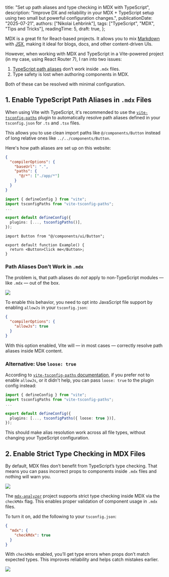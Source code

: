 
  title: "Set up path aliases and type checking in MDX with TypeScript",
  description:
    "Improve DX and reliability in your MDX + TypeScript setup using two small but powerful configuration changes.",
  publicationDate: "2025-07-21",
  authors: ["Nikolai Lehbrink"],
  tags: ["TypeScript", "MDX", "Tips and Tricks"],
  readingTime: 5,
  draft: true,
};

MDX is a great fit for React-based projects. It allows you to mix [Markdown](https://de.wikipedia.org/wiki/Markdown#:~:text=Markdown%20ist%20eine%20vereinfachte%20Auszeichnungssprache,bei%20der%20Entwicklung%20der%20Syntax.) with [JSX](https://react.dev/learn/writing-markup-with-jsx), making it ideal for blogs, docs, and other content-driven UIs.

However, when working with MDX and TypeScript in a Vite-powered project (in my case, using React Router 7), I ran into two issues:

1. [TypeScript path aliases](https://dev.to/larswaechter/path-aliases-with-typescript-in-nodejs-4353) don’t work inside `.mdx` files.
2. Type safety is lost when authoring components in MDX.

Both of these can be resolved with minimal configuration.

## 1. Enable TypeScript Path Aliases in `.mdx` Files

When using Vite with TypeScript, it's recommended to use the [`vite-tsconfig-paths`](https://github.com/aleclarson/vite-tsconfig-paths) plugin to automatically resolve path aliases defined in your `tsconfig.json` for `.ts` and `.tsx` files.

This allows you to use clean import paths like `@/components/Button` instead of long relative ones like `../../components/Button`.

Here's how path aliases are set up on this website:

```json filename="portfolio/tsconfig.json"
{
  "compilerOptions": {
    "baseUrl": ".",
    "paths": {
      "@/*": ["./app/*"]
    }
  }
}
```

```ts filename="portfolio/vite.config.ts"
import { defineConfig } from "vite";
import tsconfigPaths from "vite-tsconfig-paths";
...

export default defineConfig({
  plugins: [..., tsconfigPaths()],
});
```

```tsx filename="portfolio/app/routes/example.tsx"
import Button from "@/components/ui/Button";

export default function Example() {
  return <Button>Click me</Button>;
}
```

### Path Aliases Don’t Work in `.mdx`

The problem is, that path aliases do _not_ apply to non-TypeScript modules — like `.mdx` — out of the box.

<Image
  src={errorMessage}
  width={750}
  height={146}
  caption="Path aliases do not work in MDX files out of the box — leading to an error when importing components"
/>

To enable this behavior, you need to opt into JavaScript file support by enabling `allowJs` in your `tsconfig.json`:

```json
{
  "compilerOptions": {
    "allowJs": true
  }
}
```

With this option enabled, Vite will — in most cases — correctly resolve path aliases inside MDX content.

### Alternative: Use `loose: true`

According to [`vite-tsconfig-paths` documentation](https://github.com/aleclarson/vite-tsconfig-paths?tab=readme-ov-file#%EF%B8%8F-non-typescript-modules-need-special-configuration), if you prefer not to enable `allowJs`, or it didn't help, you can pass `loose: true` to the plugin config instead:

```ts filename="vite.config.ts"
import { defineConfig } from "vite";
import tsconfigPaths from "vite-tsconfig-paths";
...

export default defineConfig({
  plugins: [..., tsconfigPaths({ loose: true })],
});
```

This should make alias resolution work across all file types, without changing your TypeScript configuration.

## 2. Enable Strict Type Checking in MDX Files

By default, MDX files don’t benefit from TypeScript’s type checking. That means you can pass incorrect props to components inside `.mdx` files and nothing will warn you.

<Image
  src={withoutTypeCheck}
  width={750}
  height={335}
  caption="Without type checking enabled, props can be passed incorrectly to components in MDX without any warnings or errors"
/>

The [`mdx-analyzer`](https://github.com/mdx-js/mdx-analyzer) project supports strict type checking inside MDX via the `checkMdx` flag. This enables proper validation of component usage in `.mdx` files.

To turn it on, add the following to your `tsconfig.json`:

```json filename="tsconfig.json"
{
  "mdx": {
    "checkMdx": true
  }
}
```

With `checkMdx` enabled, you’ll get type errors when props don’t match expected types. This improves reliability and helps catch mistakes earlier.

<Image
  src={withTypeCheck}
  width={750}
  height={574}
  caption="With type checking enabled, invalid props in MDX trigger a clear error message"
/>
